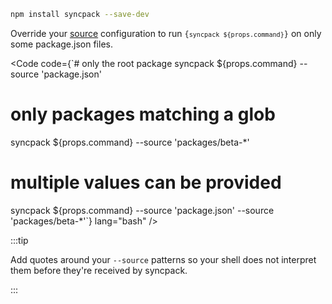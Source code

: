 
```bash
npm install syncpack --save-dev
```

Override your [source](/syncpack/config/source) configuration to run <code>{`syncpack ${props.command}`}</code> on only some package.json files.

<Code
  code={`# only the root package
syncpack ${props.command} --source 'package.json'
# only packages matching a glob
syncpack ${props.command} --source 'packages/beta-*'
# multiple values can be provided
syncpack ${props.command} --source 'package.json' --source 'packages/beta-*'`}
  lang="bash"
/>

:::tip

Add quotes around your `--source` patterns so your shell does not interpret them before they're received by syncpack.

:::
